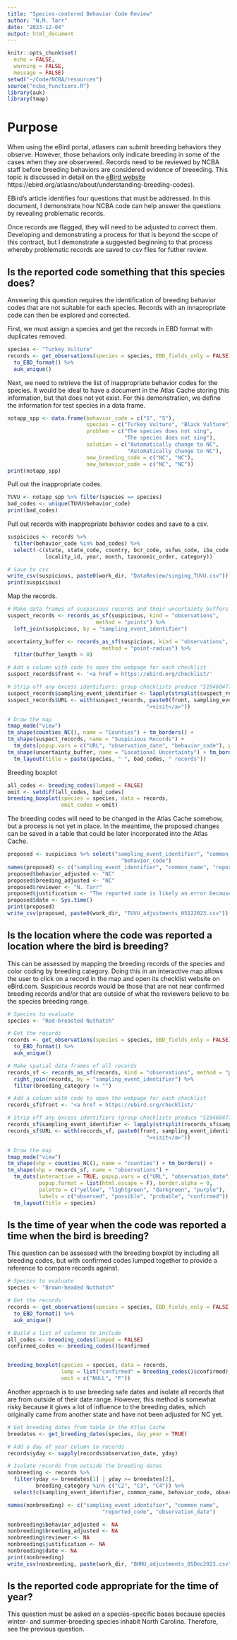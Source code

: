 ```yaml
---
title: "Species-centered Behavior Code Review"
author: "N.M. Tarr"
date: "2023-12-04"
output: html_document
---
```


```r
knitr::opts_chunk$set(
  echo = FALSE,
  warning = FALSE,
  message = FALSE)
setwd("~/Code/NCBA/resources")
source("ncba_functions.R")
library(auk)
library(tmap)
```

# Purpose
When using the eBird portal, atlasers can submit breeding behaviors they observe.  However, those behaviors only indicate breeding in some of the cases when they are observered.  Records need to be reviewed by NCBA staff before breeding behaviors are considered evidence of breeeding.  This topic is discussed in detail on the [eBird website]() https://ebird.org/atlasnc/about/understanding-breeding-codes).

EBird's article identifies four questions that must be addressed.  In this document, I demonstrate how NCBA code can help answer the questions by revealing problematic records.

Once records are flagged, they will need to be adjusted to correct them.  Developing and demonstrating a process for that is beyond the scope of this contract, but I demonstrate a suggested beginning to that process whereby problematic records are saved to csv files for futher review.  

## Is the reported code something that this species does?
Answering this question requires the identification of breeding behavior codes that are not suitable for each species.  Records with an innapropriate code can then be explored and corrected.  

First, we must assign a species and get the records in EBD format with duplicates removed.
```r
species <- "Turkey Vulture"
records <- get_observations(species = species, EBD_fields_only = FALSE) %>%
  to_EBD_format() %>%
  auk_unique()
```

Next, we need to retrieve the list of inappropriate behavior codes for the species.  It would be ideal to have a document in the Atlas Cache storing this information, but that does not yet exist.  For this demonstration, we define the information for test species in a data frame.
```r
notapp_spp <- data.frame(behavior_code = c("S", "S"),
                         species = c("Turkey Vulture", "Black Vulture"),
                         problem = c("The species does not sing", 
                                     "The species does not sing"),
                         solution = c("Automatically change to NC",
                                      "Automatically change to NC"),
                         new_breeding_code = c("NC", "NC"),
                         new_behavior_code = c("NC", "NC"))
print(notapp_spp)
```

Pull out the inappropriate codes.
```r
TUVU <- notapp_spp %>% filter(species == species)
bad_codes <- unique(TUVU$behavior_code)
print(bad_codes)
```

Pull out records with inappropriate behavior codes and save to a csv.
```r
suspicious <- records %>% 
  filter(behavior_code %in% bad_codes) %>%
  select(-c(state, state_code, country, bcr_code, usfws_code, iba_code, 
            locality_id, year, month, taxonomic_order, category))

# Save to csv
write_csv(suspicious, paste0(work_dir, "DataReview/singing_TUVU.csv"))
print(suspicious)
```

Map the records.
```r
# Make data frames of suspicious records and their uncertainty buffers
suspect_records <- records_as_sf(suspicious, kind = "observations", 
                            method = "points") %>%
  left_join(suspicious, by = "sampling_event_identifier")

uncertainty_buffer <- records_as_sf(suspicious, kind = "observations", 
                              method = "point-radius") %>%
  filter(buffer_length > 0) 

# Add a column with code to open the webpage for each checklist
suspect_records$front <- '<a href = https://ebird.org/checklist/'

# Strip off any excess identifiers; group checklists produce "S104604778,S104604779"
suspect_records$sampling_event_identifier <- lapply(strsplit(suspect_records$sampling_event_identifier, split = ","), function(l) l[[1]])
suspect_records$URL <- with(suspect_records, paste0(front, sampling_event_identifier,
                                            ">visit</a>"))

# Draw the map
tmap_mode("view") 
tm_shape(counties_NC(), name = "Counties") + tm_borders() +
tm_shape(suspect_records, name = "Suspicious Records") + 
  tm_dots(popup.vars = c("URL", "observation_date", "behavior_code"), popup.format = list(html.escape = F)) + 
tm_shape(uncertainty_buffer, name = "Locational Uncertainty") + tm_borders(col = "green") + 
  tm_layout(title = paste(species, " ", bad_codes, " records"))
```

Breeding boxplot
```r
all_codes <- breeding_codes(lumped = FALSE)
omit <- setdiff(all_codes, bad_codes)
breeding_boxplot(species = species, data = records, 
                 omit_codes = omit)
```

The breeding codes will need to be changed in the Atlas Cache somehow, but a process is not yet in place.  In the meantime, the proposed changes can be saved in a table that could be later incorporated into the Atlas Cache.
```r
proposed <- suspicious %>% select("sampling_event_identifier", "common_name", 
                                    "behavior_code")
names(proposed) <- c("sampling_event_identifier", "common_name", "reported_code")
proposed$behavior_adjusted <- "NC"
proposed$breeding_adjusted <- "NC"
proposed$reviewer <- "N. Tarr"
proposed$justification <- "The reported code is likely an error because vultures do not sing."
proposed$date <- Sys.time()
print(proposed)
write_csv(proposed, paste0(work_dir, "TUVU_adjustments_05122023.csv"))
```


## Is the location where the code was reported a location where the bird is breeding?
This can be assessed by mapping the breeding records of the species and color coding by breeding category.  Doing this in an interactive map allows the user to click on a record in the map and open its checklist website on eBird.com.  Suspicious records would be those that are not near confirmed breeding records and/or that are outside of what the reviewers believe to be the species breeding range.
```r
# Species to evaluate
species <- "Red-breasted Nuthatch"

# Get the records
records <- get_observations(species = species, EBD_fields_only = FALSE) %>%
  to_EBD_format() %>%
  auk_unique()

# Make spatial data frames of all records
records_sf <- records_as_sf(records, kind = "observations", method = "points") %>%
  right_join(records, by = "sampling_event_identifier") %>%
  filter(breeding_category != "")

# Add a column with code to open the webpage for each checklist
records_sf$front <- '<a href = https://ebird.org/checklist/'

# Strip off any excess identifiers (group checklists produce "S104604778,S104604779")
records_sf$sampling_event_identifier <- lapply(strsplit(records_sf$sampling_event_identifier, split = ","), function(l) l[[1]])
records_sf$URL <- with(records_sf, paste0(front, sampling_event_identifier,
                                            ">visit</a>"))

# Draw the map
tmap_mode("view") 
tm_shape(shp = counties_NC(), name = "counties") + tm_borders() +
tm_shape(shp = records_sf, name = "observations") + 
  tm_dots(interactive = TRUE, popup.vars = c("URL", "observation_date", "behavior_code"), col = "breeding_category",
          popup.format = list(html.escape = F), border.alpha = 0,
          palette = c("yellow", "lightgreen", "darkgreen", "purple"),
          labels = c("observed", "possible", "probable", "confirmed")) +
  tm_layout(title = species)
```


## Is the time of year when the code was reported a time when the bird is breeding?
This question can be assessed with the breeding boxplot by including all breeding codes, but with confirmed codes lumped together to provide a reference to compare records against.
```r
# Species to evaluate
species <- "Brown-headed Nuthatch"

# Get the records
records <- get_observations(species = species, EBD_fields_only = FALSE) %>%
  to_EBD_format() %>%
  auk_unique()

# Build a list of columns to include
all_codes <- breeding_codes(lumped = FALSE)
confirmed_codes <- breeding_codes()$confirmed


breeding_boxplot(species = species, data = records,
                 lump = list("confirmed" = breeding_codes()$confirmed),
                 omit = c("NULL", "F"))
```

Another approach is to use breeding safe dates and isolate all records that are from outside of their date range.  However, this method is somewhat risky because it gives a lot of influence to the breeding dates, which originally came from another state and have not been adjusted for NC yet.
```r
# Get breeding dates from table in the Atlas Cache
breedates <- get_breeding_dates(species, day_year = TRUE)

# Add a day of year column to records
records$yday <- sapply(records$observation_date, yday)

# Isolate records from outside the breeding dates
nonbreeding <- records %>%
  filter(yday <= breedates[1] | yday >= breedates[2],
         breeding_category %in% c("C2", "C3", "C4")) %>%
  select(c(sampling_event_identifier, common_name, behavior_code, observation_date))

names(nonbreeding) <- c("sampling_event_identifier", "common_name",
                              "reported_code", "observation_date")

nonbreeding$behavior_adjusted <- NA
nonbreeding$breeding_adjusted <- NA
nonbreeding$reviewer <- NA
nonbreeding$justification <- NA
nonbreeding$date <- NA
print(nonbreeding)
write_csv(nonbreeding, paste(work_dir, "BHNU_adjustments_05Dec2023.csv"))
```


## Is the reported code appropriate for the time of year?
This question must be asked on a species-specific bases because species winter- and summer-breeding species inhabit North Carolina.  Therefore, see the previous question.